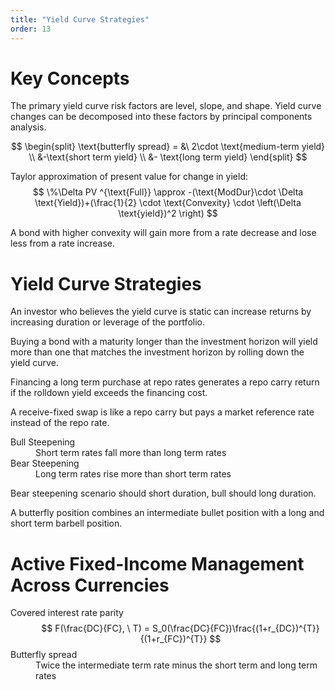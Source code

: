 ```yaml
---
title: "Yield Curve Strategies"
order: 13
---
```


# Key Concepts

The primary yield curve risk factors are level, slope, and shape. Yield curve changes can be decomposed into these factors by principal components analysis.

$$
\begin{split}
    \text{butterfly spread} = &\ 2\cdot \text{medium-term yield} \\ &-\text{short term yield} \\ &- \text{long term yield}
\end{split}
$$

Taylor approximation of present value for change in yield:
$$
  \%\Delta PV ^{\text{Full}} \approx -(\text{ModDur}\cdot \Delta \text{Yield})+(\frac{1}{2} \cdot \text{Convexity} \cdot \left(\Delta \text{yield})^2 \right)
$$

A bond with higher convexity will gain more from a rate decrease and lose less from a rate increase.

# Yield Curve Strategies

An investor who believes the yield curve is static can increase returns by increasing duration or leverage of the portfolio.

Buying a bond with a maturity longer than the investment horizon will yield more than one that matches the investment horizon by rolling down the yield curve. 

Financing a long term purchase at repo rates generates a repo carry return if the rolldown yield exceeds the financing cost.

A receive-fixed swap is like a repo carry but pays a market reference rate instead of the repo rate.

Bull Steepening
: Short term rates fall more than long term rates

Bear Steepening
: Long term rates rise more than short term rates

Bear steepening scenario should short duration, bull should long duration.

A butterfly position combines an intermediate bullet position with a long and short term barbell position.

# Active Fixed-Income Management Across Currencies

Covered interest rate parity
: $$
  F(\frac{DC}{FC}, \ T) = S_0(\frac{DC}{FC})\frac{(1+r_{DC})^{T}}{(1+r_{FC})^{T}}
$$

Butterfly spread
: Twice the intermediate term rate minus the short term and long term rates
